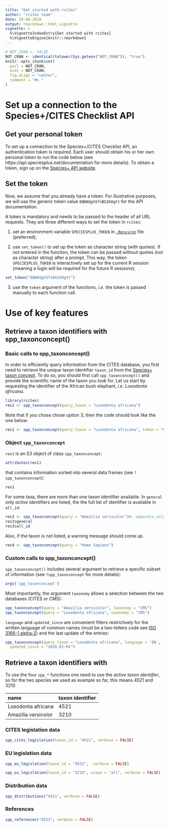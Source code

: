```yaml
---
title: "Get started with rcites"
author: "rcites team"
date: 10-08-2018
output: rmarkdown::html_vignette
vignette: >
  %\VignetteIndexEntry{Get started with rcites}
  %\VignetteEngine{knitr::rmarkdown}
---
```



```r
# NOT_CRAN <- FALSE
NOT_CRAN <- identical(tolower(Sys.getenv("NOT_CRAN")), "true")
knitr::opts_chunk$set(
  purl = NOT_CRAN,
  eval = NOT_CRAN,
  fig.align = "center",
  comment = "#> "
)
```



# Set up a connection to the Species+/CITES Checklist API

## Get your personal token

To set up a connection to the Species+/CITES Checklist API, an authentication token
is required. Each user should obtain his or her own personal token
to run the code below (see https://api.speciesplus.net/documentation for more details). To obtain a token, sign up on the [Species+ API website](http://api.speciesplus.net/users/sign_up).

## Set the token

Now, we assume that you already have a token. For illustrative purposes,
we will use the generic token value `8QW6Qgh57sBG2k0gtt` for the API
documentation.

A token is mandatory and needs to be passed to the header of all URL
requests. They are three different ways to set the token in `rcites`:

1. set an environment variable `SPECIESPLUS_TOKEN` in
[`.Renviron`](https://stat.ethz.ch/R-manual/R-devel/library/base/html/Startup.html)
file (preferred);

2. use `set_token()` to set up the token as character string (with quotes). If not entered in the function, the token can be passed without quotes (not as character string) after a prompt. This way, the token `SPECIESPLUS_TOKEN` is interactively set up for the current R session (meaning a login will be required for the future R sessions);

```r
set_token("8QW6Qgh57sBG2k0gtt")
```

3. use the `token` argument of the functions, *i.e.* the token is passed manually to each function call.


# Use of key features

## Retrieve a taxon identifiers with spp_taxonconcept()

### Basic calls to spp_taxonconcept()

In order to efficiently query information from the CITES database, you
first need to retrieve the unique taxon identifier `taxon_id` from the [Species+ taxon concept](https://api.speciesplus.net/documentation/v1/taxon_concepts/index.html).
To do so, you should first call `spp_taxonconcept()` and provide the scientific
name of the taxon you look for. Let us start by requesting the identifier of the African bush elephant, *i.e.* *Loxodonta africana*.

```r
library(rcites)
res1 <- spp_taxonconcept(query_taxon = "Loxodonta africana")
```

Note that if you chose chose option 3, then the code should look like the one below:

```r
res1 <- spp_taxonconcept(query_taxon = "Loxodonta africana", token = "8QW6Qgh57sBG2k0gtt")
```

### Object `spp_taxonconcept`

`res1` is an S3 object of class `spp_taxonconcept`:

```r
attributes(res1)
```

that contains information sorted into several data frames (see `?spp_taxonconcept`):


```r
res1
```

For some taxa, there are more than one taxon identifier available. In `general` only
*active* identifiers are listed, the the full list of identifier is
available in `all_id`:

```r
res3 <- spp_taxonconcept(query = "Amazilia versicolor")#, appendix_only = TRUE)
res3$general
res3$all_id
```

Also, if the taxon is not listed, a warning message should come up.

```r
res4 <- spp_taxonconcept(query = "Homo Sapiens")
```

### Custom calls to spp_taxonconcept()

`spp_taxonconcept()` includes several argument to retrieve a specific subset
of information (see `?spp_taxonconcept` for more details):

```r
args('spp_taxonconcept')
```

Most importantly, the argument `taxonomy` allows a selection between the two
databases (CITES or CMS):

```r
spp_taxonconcept(query = "Amazilia versicolor", taxonomy = "CMS")
spp_taxonconcept(query = "Loxodonta africana", taxonomy = "CMS")
```

`language` and `updated_since` are convenient filters restrictively for
the written language of common names (must be a
two-letters code see [ISO 3166-1 alpha-2](https://en.wikipedia.org/wiki/ISO_3166-1_alpha-2))
and the last update of the entries:

```r
spp_taxonconcept(query_taxon = "Loxodonta africana", language = 'EN',
  updated_since = "2016-01-01")
```

## Retrieve a taxon identifiers with

To use the four `spp_*` functions one need to use the *active taxon identifier*,
so for the two species we used as example so far, this means 4521 and 3210

|name                | taxon identifier|
|:-------------------|:----------------|
|Loxodonta africana  |       4521      |
|Amazilia versicolor |       3210      |



### CITES legislation data

```r
spp_cites_legislation(taxon_id = "4521", verbose = FALSE)
```


### EU legislation data

```r
spp_eu_legislation(taxon_id = "4521",  verbose = FALSE)
```

```r
spp_eu_legislation(taxon_id = "3210", scope = "all", verbose = FALSE)
```


### Distribution data

```r
spp_distributions("4521", verbose = FALSE)
```

### References

```r
spp_references("4521", verbose = FALSE)
```
